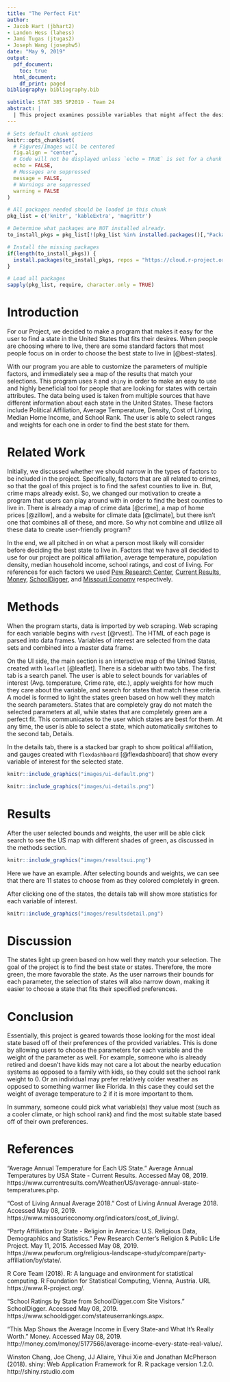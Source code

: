 ```yaml
---
title: "The Perfect Fit"
author:
- Jacob Hart (jbhart2)
- Landon Hess (lahess)
- Jami Tugas (jtugas2)
- Joseph Wang (josephw5)
date: "May 9, 2019"
output:
  pdf_document:
    toc: true
  html_document:
    df_print: paged
bibliography: bibliography.bib

subtitle: STAT 385 SP2019 - Team 24
abstract: |
  | This project examines possible variables that might affect the desirability of a living in a state, including variables such as climate, population density, and median home value. This allows a user to find the most affordable area to live in while simultaneously satisfying their personal preferences of what type of environment they value.
---
```


```r
# Sets default chunk options
knitr::opts_chunk$set(
  # Figures/Images will be centered
  fig.align = "center", 
  # Code will not be displayed unless `echo = TRUE` is set for a chunk
  echo = FALSE,
  # Messages are suppressed
  message = FALSE,
  # Warnings are suppressed
  warning = FALSE
)
```

```r
# All packages needed should be loaded in this chunk
pkg_list = c('knitr', 'kableExtra', 'magrittr')

# Determine what packages are NOT installed already.
to_install_pkgs = pkg_list[!(pkg_list %in% installed.packages()[,"Package"])]

# Install the missing packages
if(length(to_install_pkgs)) {
  install.packages(to_install_pkgs, repos = "https://cloud.r-project.org")
}

# Load all packages
sapply(pkg_list, require, character.only = TRUE)
```

\newpage

# Introduction

For our Project, we decided to make a program that makes it easy for the user to find a state in the United States that fits their desires. When people are choosing where to live, there are some standard factors that most people focus on in order to choose the best state to live in [@best-states].

With our program you are able to customize the parameters of multiple factors, and immediately see a map of the results that match your selections. This program uses `R` and `shiny` in order to make an easy to use and highly beneficial tool for people that are looking for states with certain attributes. The data being used is taken from multiple sources that have different information about each state in the United States. These factors include Political Affiliation, Average Temperature, Density, Cost of Living, Median Home Income, and School Rank. The user is able to select ranges and weights for each one in order to find the best state for them.

# Related Work

Initially, we discussed whether we should narrow in the types of factors to be included in the project. Specifically, factors that are all related to crimes, so that the goal of this project is to find the safest counties to live in. But, crime maps already exist. So, we changed our motivation to create a program that users can play around with in order to find the best counties to live in. There is already a map of crime data [@crime], a map of home prices [@zillow], and a website for climate data [@climate], but there isn't one that combines all of these, and more. So why not combine and utilize all these data to create user-friendly program? 

In the end, we all pitched in on what a person most likely will consider before deciding the best state to live in. Factors that we have all decided to use for our project are political affiliation, average temperature, population density, median household income, school ratings, and cost of living. For references for each factors we used [Pew Research Center](https://www.pewforum.org/religious-landscape-study/compare/party-affiliation/by/state/), [Current Results](https://www.currentresults.com/Weather/US/average-annual-state-temperatures.php), [Money](http://money.com/money/5177566/average-income-every-state-real-value/), [SchoolDigger](https://www.schooldigger.com/stateuserrankings.aspx), and [Missouri Economy](https://www.missourieconomy.org/indicators/cost_of_living/) respectively. 


# Methods

When the program starts, data is imported by web scraping. Web scraping for each variable begins with `rvest` [@rvest]. The HTML of each page is parsed into data frames. Variables of interest are selected from the data sets and combined into a master data frame.

On the UI side, the main section is an interactive map of the United States, created with `leaflet` [@leaflet]. There is a sidebar with two tabs. The first tab is a search panel. The user is able to select bounds for variables of interest (Avg. temperature, Crime rate, etc.), apply weights for how much they care about the variable, and search for states that match these criteria. A model is formed to light the states green based on how well they match the search parameters. States that are completely gray do not match the selected parameters at all, while states that are completely green are a perfect fit. This communicates to the user which states are best for them. At any time, the user is able to select a state, which automatically switches to the second tab, Details.

In the details tab, there is a stacked bar graph to show political affiliation, and gauges created with `flexdashboard` [@flexdashboard] that show every variable of interest for the selected state.


```r
knitr::include_graphics("images/ui-default.png")
```

```r
knitr::include_graphics("images/ui-details.png")
```

\newpage

# Results

After the user selected bounds and weights, the user will be able click search to see the US map with different shades of green, as discussed in the methods section. 

```r
knitr::include_graphics("images/resultsui.png")
```

Here we have an example. After selecting bounds and weights, we can see that there are 11 states to choose from as they colored completely in green. 

After clicking one of the states, the details tab will show more statistics for each variable of interest. 

```r
knitr::include_graphics("images/resultsdetail.png")
```

# Discussion

The states light up green based on how well they match your selection. The goal of the project is to find the best state or states. Therefore, the more green, the more favorable the state. As the user narrows their bounds for each parameter, the selection of states will also narrow down, making it easier to choose a state that fits their specified preferences.

# Conclusion

Essentially, this project is geared towards those looking for the most ideal state based off of their preferences of the provided variables. This is done by allowing users to choose the parameters for each variable and the weight of the parameter as well. For example, someone who is already retired and doesn't have kids may not care a lot about the nearby education systems as opposed to a family with kids, so they could set the school rank weight to 0. Or an individual may prefer relatively colder weather as opposed to something warmer like Florida. In this case they could set the weight of average temperature to 2 if it is more important to them.  

In summary, someone could pick what variable(s) they value most (such as a cooler climate, or high school rank) and find the most suitable state based off of their own preferences.

\newpage

# References

"Average Annual Temperature for Each US State." Average Annual 
Temperatures by USA State - Current Results. Accessed May 08, 2019. https://www.currentresults.com/Weather/US/average-annual-state-temperatures.php.

"Cost of Living Annual Average 2018." Cost of Living Annual Average 2018. Accessed May 08, 2019.
https://www.missourieconomy.org/indicators/cost_of_living/.

"Party Affiliation by State - Religion in America: U.S. Religious 
Data, Demographics and Statistics." Pew Research Center's Religion & Public Life Project. May 11, 2015. Accessed May 08, 2019. https://www.pewforum.org/religious-landscape-study/compare/party-affiliation/by/state/.

R Core Team (2018). R: A language and environment for statistical 
computing. R Foundation for Statistical Computing, Vienna, Austria. URL  https://www.R-project.org/.

"School Ratings by State from SchoolDigger.com Site Visitors." 
SchoolDigger. Accessed May 08, 2019. https://www.schooldigger.com/stateuserrankings.aspx.

"This Map Shows the Average Income in Every State-and What It's Really 
Worth." Money. Accessed May 08, 2019. http://money.com/money/5177566/average-income-every-state-real-value/.

Winston Chang, Joe Cheng, JJ Allaire, Yihui Xie and Jonathan McPherson
(2018). shiny: Web Application Framework for R. R package version
1.2.0. http://shiny.rstudio.com
